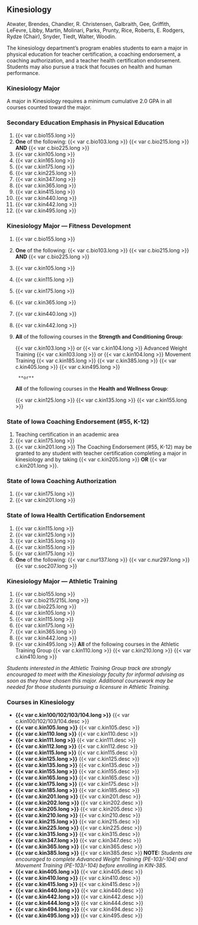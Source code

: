 ## Kinesiology {#sec-kinesiology}
Atwater, Brendes, Chandler, R. Christensen, Galbraith, Gee, Griffith, LeFevre, Libby, Martin, Molinari, Parks, Prunty, Rice, Roberts, E. Rodgers, Rydze (Chair), Snyder, Tiedt, Walter, Woodin.

The kinesiology department’s program enables students to earn a major in physical education for teacher certification, a coaching endorsement, a coaching authorization, and a teacher health certification endorsement. Students may also pursue a track that focuses on health and human performance. 

### Kinesiology Major 
A major in Kinesiology requires a minimum cumulative 2.0 GPA in all courses counted toward the major.

### Secondary Education Emphasis in Physical Education
1. {{< var c.bio155.long >}}
2. **One** of the following:
	{{< var c.bio103.long >}}
	{{< var c.bio215.long >}} **AND** {{< var c.bio225.long >}}
3. {{< var c.kin105.long >}}
4. {{< var c.kin165.long >}}
5. {{< var c.kin175.long >}}
6. {{< var c.kin225.long >}}
7. {{< var c.kin347.long >}}
8. {{< var c.kin365.long >}}
9. {{< var c.kin415.long >}}
10. {{< var c.kin440.long >}}
11. {{< var c.kin442.long >}}
12. {{< var c.kin495.long >}}

### Kinesiology Major — Fitness Development
1. {{< var c.bio155.long >}}
2. **One** of the following:
	{{< var c.bio103.long >}}
	{{< var c.bio215.long >}} **AND** {{< var c.bio225.long >}}
3. {{< var c.kin105.long >}}
4. {{< var c.kin115.long >}}
5. {{< var c.kin175.long >}}
6. {{< var c.kin365.long >}}
7. {{< var c.kin440.long >}}
8. {{< var c.kin442.long >}}
9. **All** of the following courses in the **Strength and Conditioning Group**: 

	{{< var c.kin103.long >}} or {{< var c.kin104.long >}} Advanced Weight Training
	{{< var c.kin103.long >}} or {{< var c.kin104.long >}} Movement Training
	{{< var c.kin185.long >}} 
	{{< var c.kin385.long >}}
	{{< var c.kin405.long >}}
	{{< var c.kin495.long >}}

		**or**

	**All** of the following courses in the **Health and Wellness Group**: 

	{{< var c.kin125.long >}}
	{{< var c.kin135.long >}}
	{{< var c.kin155.long >}}

### State of Iowa Coaching Endorsement (#55, K-12) 
1. Teaching certification in an academic area 
2. {{< var c.kin175.long >}}
3. {{< var c.kin201.long >}}
The Coaching Endorsement (#55, K-12) may be granted to any student with teacher certification completing a major in kinesiology and by taking {{< var c.kin205.long >}} **OR** {{< var c.kin201.long >}}.

### State of Iowa Coaching Authorization
1. {{< var c.kin175.long >}}
2. {{< var c.kin201.long >}}

### State of Iowa Health Certification Endorsement
1. {{< var c.kin115.long >}}
2. {{< var c.kin125.long >}}
3. {{< var c.kin135.long >}}
4. {{< var c.kin155.long >}}
5. {{< var c.kin175.long >}}
6. **One** of the following:
	{{< var c.nur137.long >}}
	{{< var c.nur297.long >}}
	{{< var c.soc207.long >}}

### Kinesiology Major — Athletic Training 
1. {{< var c.bio155.long >}}
2. {{< var c.bio215/215L.long >}}
3. {{< var c.bio225.long >}}
4. {{< var c.kin105.long >}}
5. {{< var c.kin115.long >}}
6. {{< var c.kin175.long >}}
7. {{< var c.kin365.long >}}
8. {{< var c.kin442.long >}}
9. {{< var c.kin495.long >}}
**All** of the following courses in the Athletic Training Group 
	{{< var c.kin110.long >}}
	{{< var c.kin210.long >}}
	{{< var c.kin410.long >}}

*Students interested in the Athletic Training Group track are strongly encouraged to meet with the Kinesiology faculty for informal advising as soon as they have chosen this major. Additional coursework may be needed for those students pursuing a licensure in Athletic Training. *

### Courses in Kinesiology
- **{{< var c.kin100/102/103/104.long >}}**
  {{< var c.kin100/102/103/104.desc >}} 
- **{{< var c.kin105.long >}}**
  {{< var c.kin105.desc >}} 
- **{{< var c.kin110.long >}}**
  {{< var c.kin110.desc >}} 
- **{{< var c.kin111.long >}}**
  {{< var c.kin111.desc >}} 
- **{{< var c.kin112.long >}}**
  {{< var c.kin112.desc >}} 
- **{{< var c.kin115.long >}}**
  {{< var c.kin115.desc >}} 
- **{{< var c.kin125.long >}}**
  {{< var c.kin125.desc >}} 
- **{{< var c.kin135.long >}}**
  {{< var c.kin135.desc >}} 
- **{{< var c.kin155.long >}}**
  {{< var c.kin155.desc >}} 
- **{{< var c.kin165.long >}}**
  {{< var c.kin165.desc >}} 
- **{{< var c.kin175.long >}}**
  {{< var c.kin175.desc >}} 
- **{{< var c.kin185.long >}}**
  {{< var c.kin185.desc >}} 
- **{{< var c.kin201.long >}}**
  {{< var c.kin201.desc >}} 
- **{{< var c.kin202.long >}}**
  {{< var c.kin202.desc >}} 
- **{{< var c.kin205.long >}}**
  {{< var c.kin205.desc >}} 
- **{{< var c.kin210.long >}}**
  {{< var c.kin210.desc >}} 
- **{{< var c.kin215.long >}}**
  {{< var c.kin215.desc >}} 
- **{{< var c.kin225.long >}}**
  {{< var c.kin225.desc >}} 
- **{{< var c.kin315.long >}}**
  {{< var c.kin315.desc >}} 
- **{{< var c.kin347.long >}}**
  {{< var c.kin347.desc >}} 
- **{{< var c.kin365.long >}}**
  {{< var c.kin365.desc >}} 
- **{{< var c.kin385.long >}}**
  {{< var c.kin385.desc >}} 
**NOTE:**  *Students are encouraged to complete Advanced Weight Training (PE-103/-104) and Movement Training (PE-103/-104) before enrolling in KIN-385.*
- **{{< var c.kin405.long >}}**
  {{< var c.kin405.desc >}} 
- **{{< var c.kin410.long >}}**
  {{< var c.kin410.desc >}} 
- **{{< var c.kin415.long >}}**
  {{< var c.kin415.desc >}} 
- **{{< var c.kin440.long >}}**
  {{< var c.kin440.desc >}} 
- **{{< var c.kin442.long >}}**
  {{< var c.kin442.desc >}} 
- **{{< var c.kin444.long >}}**
  {{< var c.kin444.desc >}} 
- **{{< var c.kin494.long >}}**
  {{< var c.kin494.desc >}} 
- **{{< var c.kin495.long >}}**
  {{< var c.kin495.desc >}} 





